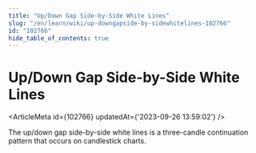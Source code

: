 ```yaml
---
title: "Up/Down Gap Side-by-Side White Lines"
slug: "/en/learn/wiki/up-downgapside-by-sidewhitelines-102766"
id: "102766"
hide_table_of_contents: true
---
```



# Up/Down Gap Side-by-Side White Lines

<ArticleMeta id={102766} updatedAt={'2023-09-26 13:59:02'} />
<div className='border-solid border-b border-t-0 my-4 border-[var(--ifm-color-gray-300)]' />

The up/down gap side-by-side white lines is a three-candle continuation pattern that occurs on candlestick charts.
